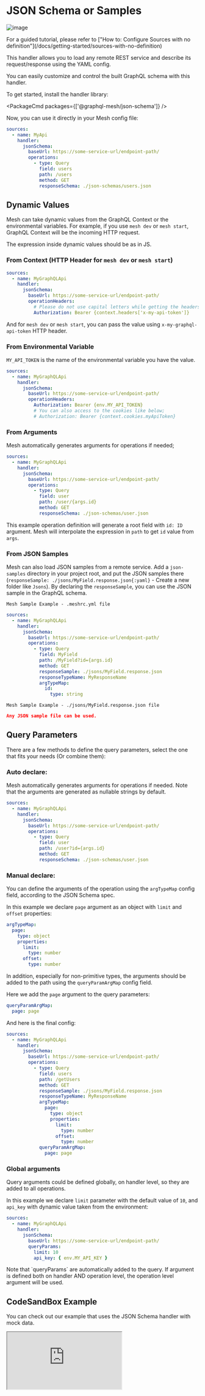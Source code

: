
# JSON Schema or Samples

![image](https://user-images.githubusercontent.com/20847995/79218994-11434880-7e5a-11ea-8594-08185526080f.png)

<Callout>
  For a guided tutorial, please refer to ["How to: Configure Sources with no
  definition"](/docs/getting-started/sources-with-no-definition)
</Callout>

This handler allows you to load any remote REST service and describe its request/response using the YAML config.

You can easily customize and control the built GraphQL schema with this handler.

To get started, install the handler library:

<PackageCmd packages={['@graphql-mesh/json-schema']} />

Now, you can use it directly in your Mesh config file:

```yaml filename=".meshrc.yaml"
sources:
  - name: MyApi
    handler:
      jsonSchema:
        baseUrl: https://some-service-url/endpoint-path/
        operations:
          - type: Query
            field: users
            path: /users
            method: GET
            responseSchema: ./json-schemas/users.json
```

## Dynamic Values

Mesh can take dynamic values from the GraphQL Context or the environmental variables. For example, if you use `mesh dev` or `mesh start`, GraphQL Context will be the incoming HTTP request.

The expression inside dynamic values should be as in JS.

### From Context (HTTP Header for `mesh dev` or `mesh start`)

```yaml filename=".meshrc.yaml" {8}
sources:
  - name: MyGraphQLApi
    handler:
      jsonSchema:
        baseUrl: https://some-service-url/endpoint-path/
        operationHeaders:
          # Please do not use capital letters while getting the headers
          Authorization: Bearer {context.headers['x-my-api-token']}
```

And for `mesh dev` or `mesh start`, you can pass the value using `x-my-graphql-api-token` HTTP header.

### From Environmental Variable

`MY_API_TOKEN` is the name of the environmental variable you have the value.

```yaml filename=".meshrc.yaml" {7}
sources:
  - name: MyGraphQLApi
    handler:
      jsonSchema:
        baseUrl: https://some-service-url/endpoint-path/
        operationHeaders:
          Authorization: Bearer {env.MY_API_TOKEN}
          # You can also access to the cookies like below;
          # Authorization: Bearer {context.cookies.myApiToken}
```

### From Arguments

Mesh automatically generates arguments for operations if needed;

```yaml filename=".meshrc.yaml" {9}
sources:
  - name: MyGraphQLApi
    handler:
      jsonSchema:
        baseUrl: https://some-service-url/endpoint-path/
        operations:
          - type: Query
            field: user
            path: /user/{args.id}
            method: GET
            responseSchema: ./json-schemas/user.json
```

This example operation definition will generate a root field with `id: ID` argument. Mesh will interpolate the expression in `path` to get `id` value from `args`.

### From JSON Samples

Mesh can also load JSON samples from a remote service.
Add a `json-samples` directory in your project root, and put the JSON samples there (`responseSample: ./jsons/MyField.response.json{:yaml}` - Create a new folder like `Jsons`).
By declaring the `responseSample`, you can use the JSON sample in the GraphQL schema.

`Mesh Sample Example - .meshrc.yml file`

```yaml filename=".meshrc.yaml" {11}
sources:
  - name: MyGraphQLApi
    handler:
      jsonSchema:
        baseUrl: https://some-service-url/endpoint-path/
        operations:
          - type: Query
            field: MyField
            path: /MyField?id={args.id}
            method: GET
            responseSample: ./jsons/MyField.response.json
            responseTypeName: MyResponseName
            argTypeMap:
              id:
                type: string
```

`Mesh Sample Example - ./jsons/MyField.response.json file`

```json filename="MyField.response.json"
Any JSON sample file can be used.
```

## Query Parameters

There are a few methods to define the query parameters, select the one that fits your needs (Or combine them):

### Auto declare:

Mesh automatically generates arguments for operations if needed. Note that the arguments are generated as nullable strings by default.

```yaml filename=".meshrc.yaml" {9}
sources:
  - name: MyGraphQLApi
    handler:
      jsonSchema:
        baseUrl: https://some-service-url/endpoint-path/
        operations:
          - type: Query
            field: user
            path: /user?id={args.id}
            method: GET
            responseSchema: ./json-schemas/user.json
```

### Manual declare:

You can define the arguments of the operation using the `argTypeMap` config field, according to the JSON Schema spec.

In this example we declare `page` argument as an object with `limit` and `offset` properties:

```yaml
argTypeMap:
  page:
    type: object
    properties:
      limit:
        type: number
      offset:
        type: number
```

In addition, especially for non-primitive types, the arguments should be added to the path using the `queryParamArgMap` config field.

Here we add the `page` argument to the query parameters:

```yaml
queryParamArgMap:
  page: page
```

And here is the final config:

```yaml filename=".meshrc.yaml" {13-22}
sources:
  - name: MyGraphQLApi
    handler:
      jsonSchema:
        baseUrl: https://some-service-url/endpoint-path/
        operations:
          - type: Query
            field: users
            path: /getUsers
            method: GET
            responseSample: ./jsons/MyField.response.json
            responseTypeName: MyResponseName
            argTypeMap:
              page:
                type: object
                properties:
                  limit:
                    type: number
                  offset:
                    type: number
            queryParamArgMap:
              page: page
```

### Global arguments

Query arguments could be defined globally, on handler level, so they are added to all operations.

In this example we declare `limit` parameter with the default value of `10`, and `api_key` with dynamic value taken from the environment:

```yaml filename=".meshrc.yaml" {10}
sources:
  - name: MyGraphQLApi
    handler:
      jsonSchema:
        baseUrl: https://some-service-url/endpoint-path/
        queryParams:
          limit: 10
          api_key: { env.MY_API_KEY }
```

<Callout>
  Note that `queryParams` are automatically added to the query.
  If argument is defined both on handler AND operation level, the operation level argument will be used.
</Callout>

## CodeSandBox Example

You can check out our example that uses the JSON Schema handler with mock data.

<iframe
  src="https://codesandbox.io/embed/github/Urigo/graphql-mesh/tree/master/examples/json-schema-example?fontsize=14&hidenavigation=1&theme=dark&module=%2F.meshrc.yml"
  className="mt-6 w-full h-[500px] rounded-md"
  title="json-schema-example"
  allow="geolocation; microphone; camera; midi; vr; accelerometer; gyroscope; payment; ambient-light-sensor; encrypted-media; usb"
  sandbox="allow-modals allow-forms allow-popups allow-scripts allow-same-origin"
/>

## Config API Reference


<API />
